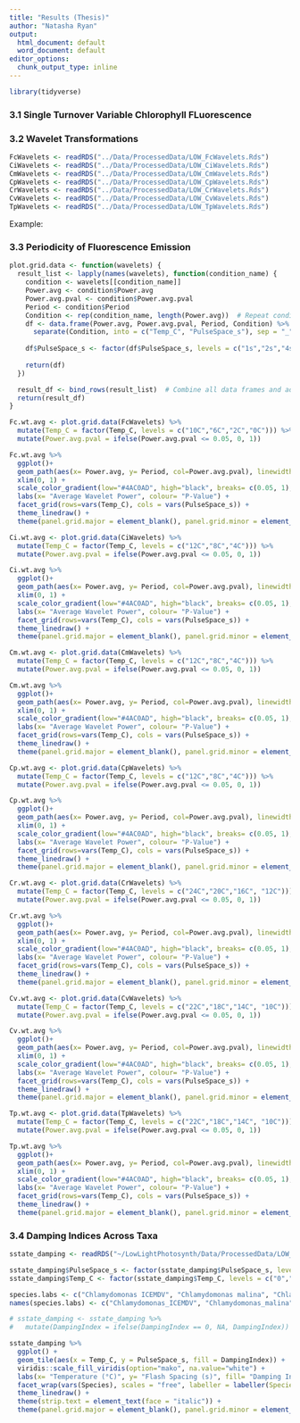 ```yaml
---
title: "Results (Thesis)"
author: "Natasha Ryan"
output: 
  html_document: default
  word_document: default
editor_options: 
  chunk_output_type: inline
---
```


```r
library(tidyverse)
```


### 3.1 Single Turnover Variable Chlorophyll FLuorescence 

### 3.2 Wavelet Transformations 
```r
FcWavelets <- readRDS("../Data/ProcessedData/LOW_FcWavelets.Rds")
CiWavelets <- readRDS("../Data/ProcessedData/LOW_CiWavelets.Rds")
CmWavelets <- readRDS("../Data/ProcessedData/LOW_CmWavelets.Rds")
CpWavelets <- readRDS("../Data/ProcessedData/LOW_CpWavelets.Rds")
CrWavelets <- readRDS("../Data/ProcessedData/LOW_CrWavelets.Rds")
CvWavelets <- readRDS("../Data/ProcessedData/LOW_CvWavelets.Rds")
TpWavelets <- readRDS("../Data/ProcessedData/LOW_TpWavelets.Rds")
```

Example:



### 3.3 Periodicity of Fluorescence Emission

```r
plot.grid.data <- function(wavelets) {
  result_list <- lapply(names(wavelets), function(condition_name) {
    condition <- wavelets[[condition_name]]
    Power.avg <- condition$Power.avg
    Power.avg.pval <- condition$Power.avg.pval
    Period <- condition$Period
    Condition <- rep(condition_name, length(Power.avg))  # Repeat condition name for each row
    df <- data.frame(Power.avg, Power.avg.pval, Period, Condition) %>%
      separate(Condition, into = c("Temp_C", "PulseSpace_s"), sep = "_") 
    
    df$PulseSpace_s <- factor(df$PulseSpace_s, levels = c("1s","2s","4s","8s","16s"))
    
    return(df)
  })

  result_df <- bind_rows(result_list)  # Combine all data frames and add a column for element names
  return(result_df)
}
```


```r
Fc.wt.avg <- plot.grid.data(FcWavelets) %>% 
  mutate(Temp_C = factor(Temp_C, levels = c("10C","6C","2C","0C"))) %>%
  mutate(Power.avg.pval = ifelse(Power.avg.pval <= 0.05, 0, 1))

Fc.wt.avg %>%
  ggplot()+ 
  geom_path(aes(x= Power.avg, y= Period, col=Power.avg.pval), linewidth=0.8) +
  xlim(0, 1) + 
  scale_color_gradient(low="#4AC0AD", high="black", breaks= c(0.05, 1), labels= c("≤ 0.05", "> 0.05"), guide="legend") +
  labs(x= "Average Wavelet Power", colour= "P-Value") +
  facet_grid(rows=vars(Temp_C), cols = vars(PulseSpace_s)) +
  theme_linedraw() +
  theme(panel.grid.major = element_blank(), panel.grid.minor = element_blank())
```


```r
Ci.wt.avg <- plot.grid.data(CiWavelets) %>%
  mutate(Temp_C = factor(Temp_C, levels = c("12C","8C","4C"))) %>%
  mutate(Power.avg.pval = ifelse(Power.avg.pval <= 0.05, 0, 1))

Ci.wt.avg %>%
  ggplot()+ 
  geom_path(aes(x= Power.avg, y= Period, col=Power.avg.pval), linewidth=0.8) +
  xlim(0, 1) + 
  scale_color_gradient(low="#4AC0AD", high="black", breaks= c(0.05, 1), labels= c("≤ 0.05", "> 0.05"), guide="legend") +
  labs(x= "Average Wavelet Power", colour= "P-Value") +
  facet_grid(rows=vars(Temp_C), cols = vars(PulseSpace_s)) +
  theme_linedraw() +
  theme(panel.grid.major = element_blank(), panel.grid.minor = element_blank()) 
```

```r
Cm.wt.avg <- plot.grid.data(CmWavelets) %>%
  mutate(Temp_C = factor(Temp_C, levels = c("12C","8C","4C"))) %>%
  mutate(Power.avg.pval = ifelse(Power.avg.pval <= 0.05, 0, 1))

Cm.wt.avg %>%
  ggplot()+ 
  geom_path(aes(x= Power.avg, y= Period, col=Power.avg.pval), linewidth=0.8) +
  xlim(0, 1) + 
  scale_color_gradient(low="#4AC0AD", high="black", breaks= c(0.05, 1), labels= c("≤ 0.05", "> 0.05"), guide="legend") +
  labs(x= "Average Wavelet Power", colour= "P-Value") +
  facet_grid(rows=vars(Temp_C), cols = vars(PulseSpace_s)) +
  theme_linedraw() +
  theme(panel.grid.major = element_blank(), panel.grid.minor = element_blank()) 
```

```r
Cp.wt.avg <- plot.grid.data(CpWavelets) %>%
  mutate(Temp_C = factor(Temp_C, levels = c("12C","8C","4C"))) %>%
  mutate(Power.avg.pval = ifelse(Power.avg.pval <= 0.05, 0, 1))

Cp.wt.avg %>%
  ggplot()+ 
  geom_path(aes(x= Power.avg, y= Period, col=Power.avg.pval), linewidth=0.8) +
  xlim(0, 1) + 
  scale_color_gradient(low="#4AC0AD", high="black", breaks= c(0.05, 1), labels= c("≤ 0.05", "> 0.05"), guide="legend") +
  labs(x= "Average Wavelet Power", colour= "P-Value") +
  facet_grid(rows=vars(Temp_C), cols = vars(PulseSpace_s)) +
  theme_linedraw() +
  theme(panel.grid.major = element_blank(), panel.grid.minor = element_blank()) 
```

```r
Cr.wt.avg <- plot.grid.data(CrWavelets) %>%
  mutate(Temp_C = factor(Temp_C, levels = c("24C","20C","16C", "12C"))) %>%
  mutate(Power.avg.pval = ifelse(Power.avg.pval <= 0.05, 0, 1))

Cr.wt.avg %>%
  ggplot()+ 
  geom_path(aes(x= Power.avg, y= Period, col=Power.avg.pval), linewidth=0.8) +
  xlim(0, 1) + 
  scale_color_gradient(low="#4AC0AD", high="black", breaks= c(0.05, 1), labels= c("≤ 0.05", "> 0.05"), guide="legend") +
  labs(x= "Average Wavelet Power", colour= "P-Value") +
  facet_grid(rows=vars(Temp_C), cols = vars(PulseSpace_s)) +
  theme_linedraw() +
  theme(panel.grid.major = element_blank(), panel.grid.minor = element_blank()) 
```

```r
Cv.wt.avg <- plot.grid.data(CvWavelets) %>%
  mutate(Temp_C = factor(Temp_C, levels = c("22C","18C","14C", "10C"))) %>%
  mutate(Power.avg.pval = ifelse(Power.avg.pval <= 0.05, 0, 1))

Cv.wt.avg %>%
  ggplot()+ 
  geom_path(aes(x= Power.avg, y= Period, col=Power.avg.pval), linewidth=0.8) +
  xlim(0, 1) + 
  scale_color_gradient(low="#4AC0AD", high="black", breaks= c(0.05, 1), labels= c("≤ 0.05", "> 0.05"), guide="legend") +
  labs(x= "Average Wavelet Power", colour= "P-Value") +
  facet_grid(rows=vars(Temp_C), cols = vars(PulseSpace_s)) +
  theme_linedraw() +
  theme(panel.grid.major = element_blank(), panel.grid.minor = element_blank()) 
```

```r
Tp.wt.avg <- plot.grid.data(TpWavelets) %>%
  mutate(Temp_C = factor(Temp_C, levels = c("22C","18C","14C", "10C"))) %>%
  mutate(Power.avg.pval = ifelse(Power.avg.pval <= 0.05, 0, 1))

Tp.wt.avg %>%
  ggplot()+ 
  geom_path(aes(x= Power.avg, y= Period, col=Power.avg.pval), linewidth=0.8) +
  xlim(0, 1) + 
  scale_color_gradient(low="#4AC0AD", high="black", breaks= c(0.05, 1), labels= c("≤ 0.05", "> 0.05"), guide="legend") +
  labs(x= "Average Wavelet Power", colour= "P-Value") +
  facet_grid(rows=vars(Temp_C), cols = vars(PulseSpace_s)) +
  theme_linedraw() +
  theme(panel.grid.major = element_blank(), panel.grid.minor = element_blank()) 
```

### 3.4 Damping Indices Across Taxa 

```r
sstate_damping <- readRDS("~/LowLightPhotosynth/Data/ProcessedData/LOW_SState_Damping.Rds")

sstate_damping$PulseSpace_s <- factor(sstate_damping$PulseSpace_s, levels = c("1","2","4","8","16"))
sstate_damping$Temp_C <- factor(sstate_damping$Temp_C, levels = c("0","2","4","6","8","10","12","14","16","18","20","22","24"))

species.labs <- c("Chlamydomonas ICEMDV", "Chlamydomonas malina", "Chlamydomonas priscuii", "Chlamydomonas reinhardtii", "Chlorella vulgaris", "Fragilariopsis cylindrus", "Thalassiosira pseudonana")
names(species.labs) <- c("Chlamydomonas_ICEMDV", "Chlamydomonas_malina", "Chlamydomonas_priscuii", "Chlamydomonas_reinhardtii", "Chlorella_vulgaris", "Fragilariopsis_cylindrus", "Thalassiosira_pseudonana")

# sstate_damping <- sstate_damping %>%
#   mutate(DampingIndex = ifelse(DampingIndex == 0, NA, DampingIndex))
```


```r
sstate_damping %>% 
  ggplot() + 
  geom_tile(aes(x = Temp_C, y = PulseSpace_s, fill = DampingIndex)) +
  viridis::scale_fill_viridis(option="mako", na.value="white") + 
  labs(x= "Temperature (°C)", y= "Flash Spacing (s)", fill= "Damping Index") + 
  facet_wrap(vars(Species), scales = "free", labeller = labeller(Species=species.labs)) +  
  theme_linedraw() +
  theme(strip.text = element_text(face = "italic")) +
  theme(panel.grid.major = element_blank(), panel.grid.minor = element_blank()) 
```





